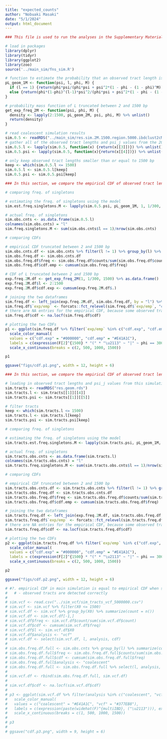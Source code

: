 ```yaml
---
title: "expected_counts"
author: "Nobuaki Masaki"
date: "5/1/2024"
output: html_document
---
```


```r
### This file is used to run the analyses in the Supplementary Materials

# load in packages
library(dplyr)
library(tidyr)
library(ggplot2)
library(zoo)
source('../main_sim/fns_sim.R')

# function to estimate the probability that an observed tract length is 1 bp
pL_geom_1M <- function(psi, l, phi, M) {
  if (l == 1) {return(phi*psi/(phi*psi + psi^2*(1 - phi - (1 - phi)^M)))}
  else {return(phi*(1-phi)^(l-1)*psi^2/(phi*psi + psi^2*(1 - phi - (1 - phi)^M)))}
}

# probability mass function of L truncated between 2 and 1500 bp
get_exp_freq_2M <- function(psi, phi, M) {
  density <- lapply(2:1500, pL_geom_2M, psi, phi, M) %>% unlist()
  return(density)
}

# read coalescent simulation results
sim.0.5 <- readRDS("../main_sim/res.sim.2M.1500.region.5000.ibdclust2cM.MAF.0.5.boot.keep.ends.rds")
# gather all of the observed tract lengths and psi_j values from the 20 regions
sim.0.5.l <- lapply(sim.0.5, function(x) {return(x[[3]])}) %>% unlist()
sim.0.5.psi <- lapply(sim.0.5, function(x){return(x[[4]])}) %>% unlist() 

# only keep observed tract lengths smaller than or equal to 1500 bp
keep <- which(sim.0.5.l <= 1500)
sim.0.5.l <- sim.0.5.l[keep]
sim.0.5.psi <- sim.0.5.psi[keep]
```

```r
### In this section, we compare the empirical CDF of observed tract lengths from the coalescent simulation to the truncated CDF of L

# comparing freq. of singletons

# estimating the freq. of singletons using the model
sim.est.freq.singletons.M <- lapply(sim.0.5.psi, pL_geom_1M, 1, 1/300, 1500) %>% unlist() %>% mean()

# actual freq. of singletons
sim.obs.cnts <- as.data.frame(sim.0.5.l)
colnames(sim.obs.cnts) = "l" 
sim.freq.singletons.M <- sum(sim.obs.cnts$l == 1)/nrow(sim.obs.cnts)

# comparing CDFs

# empirical CDF truncated between 2 and 1500 bp
sim.obs.cnts.df <- sim.obs.cnts %>% filter(l != 1) %>% group_by(l) %>% summarize(counts = n())
sim.obs.freq.df <- sim.obs.cnts.df
sim.obs.freq.df$freq <- sim.obs.freq.df$counts/sum(sim.obs.freq.df$counts)
sim.obs.freq.df$cdf.emp <- cumsum(sim.obs.freq.df$freq)

# CDF of L truncated between 2 and 1500 bp
exp.freq.2M.df <- get_exp_freq_2M(1, 1/300, 1500) %>% as.data.frame()
exp.freq.2M.df$l <- 2:1500
exp.freq.2M.df$cdf.exp <- cumsum(exp.freq.2M.df$.)

# joining the two dataframes
sim.freq.df <- left_join(exp.freq.2M.df, sim.obs.freq.df, by = "l") %>% select(l, cdf.exp, cdf.emp) %>% gather(2:3, key = "exp/emp", value = "cdf")
sim.freq.df$`exp/emp` <- forcats::fct_relevel(sim.freq.df$`exp/emp`, "cdf.exp", "cdf.emp")
# there are NA entries for the empirical CDF, because some observed tract lengths are not found
sim.freq.df$cdf <- na.locf(sim.freq.df$cdf)

# plotting the two CDFs
p1 <- ggplot(sim.freq.df %>% filter(`exp/emp` %in% c("cdf.exp", "cdf.emp")), aes(x = l, y = cdf, color = `exp/emp`)) + geom_line(size = 1, alpha = 0.5) + theme_bw() + labs(y = "Cumulative density", x = expression("\u2113"), color = "") + theme(text = element_text(size=22), plot.title = element_text(hjust = 0)) + ylim(0, 1.01) + 
  scale_color_manual(
  values = c("cdf.exp" = "#000000", "cdf.emp" = "#E41A1C"), 
  labels = c(expression(F[2]^{1500} * "(" * "\u2113" ~ "|" ~ phi == 300 * ")"), expression(paste(widehat(F), ("\u2113"))))) +
  scale_x_continuous(breaks = c(2, 500, 1000, 1500))

p1

ggsave("figs/cdf.p1.png", width = 12, height = 6)
```

```r
### In this section, we compare the empirical CDF of observed tract lengths from the simulation without LD to the truncated CDF of L

# loading in observed tract lengths and psi_j values from this simulation
sim.tracts <- readRDS("res.geom.rds")
sim.tracts.l <- sim.tracts[[1]][[4]]
sim.tracts.psi <- sim.tracts[[1]][[5]]

# filter tracts
keep <- which(sim.tracts.l <= 1500)
sim.tracts.l <- sim.tracts.l[keep]
sim.tracts.psi <- sim.tracts.psi[keep]

# comparing freq. of singletons

# estimating the freq. of singletons using the model
sim.tracts.est.freq.singletons.M <- lapply(sim.tracts.psi, pL_geom_1M, 1, 1/300, 1500) %>% unlist() %>% mean()

# actual freq. of singletons
sim.tracts.obs.cnts <- as.data.frame(sim.tracts.l)
colnames(sim.tracts.obs.cnts) = "l" 
sim.tracts.freq.singletons.M <- sum(sim.tracts.obs.cnts$l == 1)/nrow(sim.tracts.obs.cnts)

# comparing CDFs

# empirical CDF truncated between 2 and 1500 bp
sim.tracts.obs.cnts.df <- sim.tracts.obs.cnts %>% filter(l != 1) %>% group_by(l) %>% summarize(counts = n())
sim.tracts.obs.freq.df <- sim.tracts.obs.cnts.df
sim.tracts.obs.freq.df$freq <- sim.tracts.obs.freq.df$counts/sum(sim.tracts.obs.freq.df$counts)
sim.tracts.obs.freq.df$cdf.emp <- cumsum(sim.tracts.obs.freq.df$freq)

# joining the two dataframes
sim.tracts.freq.df <- left_join(exp.freq.2M.df, sim.tracts.obs.freq.df, by = "l") %>% select(l, cdf.exp, cdf.emp) %>% gather(2:3, key = "exp/emp", value = "cdf")
sim.tracts.freq.df$`exp/emp` <- forcats::fct_relevel(sim.tracts.freq.df$`exp/emp`, "cdf.exp", "cdf.emp")
# there are NA entries for the empirical CDF, because some observed tract lengths are not found
sim.tracts.freq.df$cdf <- na.locf(sim.tracts.freq.df$cdf)

# plotting the two CDFs
p2 <- ggplot(sim.tracts.freq.df %>% filter(`exp/emp` %in% c("cdf.exp", "cdf.emp")), aes(x = l, y = cdf, color = `exp/emp`)) + geom_line(size = 1, alpha = 0.5) + theme_bw() + labs(y = "Cumulative density", x = expression("\u2113"), color = "") + theme(text = element_text(size=22), plot.title = element_text(hjust = 0)) + ylim(0, 1.01) + 
  scale_color_manual(
  values = c("cdf.exp" = "#000000", "cdf.emp" = "#E41A1C"), 
  labels = c(expression(F[2]^{1500} * "(" * "\u2113" ~ "|" ~ phi == 300 * ")"), expression(paste(widehat(F), ("\u2113"))))) +
  scale_x_continuous(breaks = c(2, 500, 1000, 1500))

p2

ggsave("figs/cdf.p2.png", width = 12, height = 6)
```

```r
# #?. empirical CDF in main simulation is equal to empirical CDF when simulating from the vcf file
#   # - observed tracts are detected correctly
# 
# sim.vcf <- read.csv("../sim_vcf/sim_tracts_vcf_5000000.csv")
# sim.vcf <- sim.vcf %>% filter(X0 <= 1500)
# sim.vcf.df <- sim.vcf %>% group_by(X0) %>% summarize(count = n())
# sim.vcf.df <- sim.vcf.df[-1,]
# sim.vcf.df$freq <- sim.vcf.df$count/sum(sim.vcf.df$count)
# sim.vcf.df$cdf <- cumsum(sim.vcf.df$freq)
# sim.vcf.df$l <- sim.vcf.df$X0
# sim.vcf.df$analysis <- "vcf"
# sim.vcf.df <- select(sim.vcf.df, l, analysis, cdf)
# 
# sim.obs.freq.df.full <- sim.obs.cnts %>% group_by(l) %>% summarize(counts = n())
# sim.obs.freq.df.full$freq <- sim.obs.freq.df.full$counts/sum(sim.obs.freq.df.full$counts)
# sim.obs.freq.df.full$cdf <- cumsum(sim.obs.freq.df.full$freq)
# sim.obs.freq.df.full$analysis <- "coalescent"
# sim.obs.freq.df.full <- sim.obs.freq.df.full %>% select(l, analysis, cdf)
# 
# sim.vcf.df <- rbind(sim.obs.freq.df.full, sim.vcf.df)
# 
# sim.vcf.df$cdf <- na.locf(sim.vcf.df$cdf)
# 
# p3 <- ggplot(sim.vcf.df %>% filter(analysis %in% c("coalescent", "vcf")), aes(x = l, y = cdf, color = analysis)) + geom_line(size = 1, alpha = 0.5) + theme_bw() + labs(y = "Cumulative density", x = expression("\u2113"), color = "") + theme(text = element_text(size=22), plot.title = element_text(hjust = 0.5)) + ylim(0, 1.01) + 
#   scale_color_manual(
#   values = c("coalescent" = "#E41A1C", "vcf" = "#377EB8"), 
#   labels = c(expression(paste(widehat(F)^{multiIBD}, ("\u2113"))), expression(paste(widehat(F)^{individuals}, ("\u2113"))))) +
#   scale_x_continuous(breaks = c(1, 500, 1000, 1500))
# 
# p3
# 
# ggsave("cdf.p3.png", width = 9, height = 6)
```


